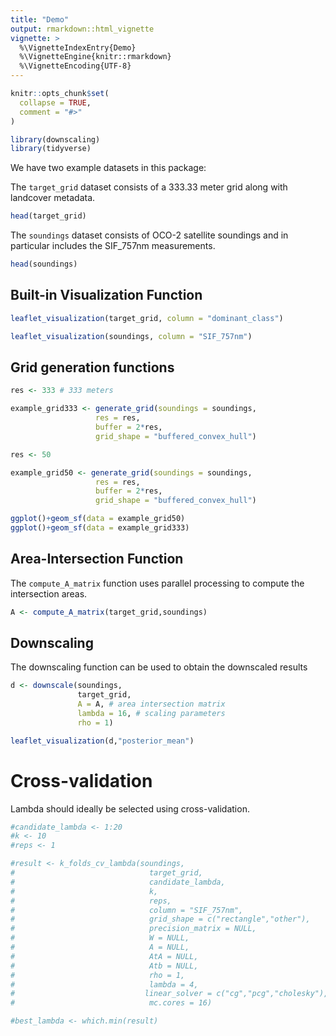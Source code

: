 ```yaml
---
title: "Demo"
output: rmarkdown::html_vignette
vignette: >
  %\VignetteIndexEntry{Demo}
  %\VignetteEngine{knitr::rmarkdown}
  %\VignetteEncoding{UTF-8}
---
```


```r
knitr::opts_chunk$set(
  collapse = TRUE,
  comment = "#>"
)
```

```r
library(downscaling)
library(tidyverse)
```

We have two example datasets in this package:

The `target_grid` dataset consists of a 333.33 meter grid along with landcover metadata. 

```r
head(target_grid)
```

The `soundings` dataset consists of OCO-2 satellite soundings and in particular includes the SIF_757nm measurements.

```r
head(soundings)
```

## Built-in Visualization Function

```r
leaflet_visualization(target_grid, column = "dominant_class")
```


```r
leaflet_visualization(soundings, column = "SIF_757nm")
```


## Grid generation functions

```r
res <- 333 # 333 meters

example_grid333 <- generate_grid(soundings = soundings,
                   res = res,
                   buffer = 2*res,
                   grid_shape = "buffered_convex_hull")

res <- 50

example_grid50 <- generate_grid(soundings = soundings,
                   res = res,
                   buffer = 2*res,
                   grid_shape = "buffered_convex_hull")

ggplot()+geom_sf(data = example_grid50)
ggplot()+geom_sf(data = example_grid333)
```

## Area-Intersection Function

The `compute_A_matrix` function uses parallel processing to compute the intersection areas.

```r
A <- compute_A_matrix(target_grid,soundings)
```

## Downscaling

The downscaling function can be used to obtain the downscaled results

```r
d <- downscale(soundings,
               target_grid,
               A = A, # area intersection matrix
               lambda = 16, # scaling parameters
               rho = 1)
```

```r
leaflet_visualization(d,"posterior_mean")
```

# Cross-validation

Lambda should ideally be selected using cross-validation.

```r
#candidate_lambda <- 1:20
#k <- 10
#reps <- 1

#result <- k_folds_cv_lambda(soundings,
#                              target_grid,
#                              candidate_lambda,
#                              k,
#                              reps,
#                              column = "SIF_757nm",
#                              grid_shape = c("rectangle","other"),
#                              precision_matrix = NULL,
#                              W = NULL,
#                              A = NULL,
#                              AtA = NULL,
#                              Atb = NULL,
#                              rho = 1,
#                              lambda = 4,
#                             linear_solver = c("cg","pcg","cholesky"),
#                              mc.cores = 16)

#best_lambda <- which.min(result)
```


